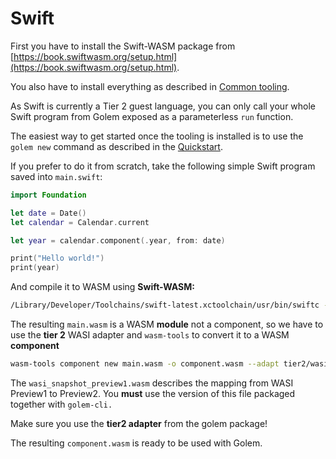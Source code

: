 
# Swift

First you have to install the Swift-WASM package from [https://book.swiftwasm.org/setup.html](https://book.swiftwasm.org/setup.html).

You also have to install everything as described in [Common tooling](/docs/building-components/common-tooling).

As Swift is currently a Tier 2 guest language, you can only call your whole Swift program from Golem exposed as a parameterless `run` function.

The easiest way to get started once the tooling is installed is to use the `golem new` command as described in the [Quickstart](/docs/quickstart).

If you prefer to do it from scratch, take the following simple Swift program saved into `main.swift`:

```swift
import Foundation

let date = Date()
let calendar = Calendar.current

let year = calendar.component(.year, from: date)

print("Hello world!")
print(year)
```

And compile it to WASM using **Swift-WASM:**

```bash
/Library/Developer/Toolchains/swift-latest.xctoolchain/usr/bin/swiftc -target wasm32-unknown-wasi main.swift -o main.wasm -sdk /Library/Developer/Toolchains/swift-wasm-5.7.3-RELEASE.xctoolchain/usr/share/wasi-sysroot/
```

The resulting `main.wasm` is a WASM **module** not a component, so we have to use the **tier 2** WASI adapter and `wasm-tools` to convert it to a WASM **component**

```bash
wasm-tools component new main.wasm -o component.wasm --adapt tier2/wasi_snapshot_preview1.wasm
```

The `wasi_snapshot_preview1.wasm` describes the mapping from WASI Preview1 to Preview2. You **must** use the version of this file packaged together with `golem-cli.`

<Callout>Make sure you use the **tier2 adapter** from the golem package!</Callout>

The resulting `component.wasm` is ready to be used with Golem.
